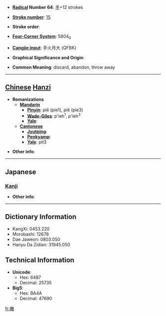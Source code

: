* '''[[Wiktionary:Chinese radical index| Radical]] Number 64''': [[Wiktionary:Chinese radical index 手|手]]+12 strokes

* '''[[Wiktionary:Chinese total strokes index|Stroke number]]''': [[Wiktionary:Chinese total strokes index 15|15]]

* '''Stroke order''': 

* '''[[Wiktionary:Chinese four corner index|Four-Corner System]]''': 5804<sub>0</sub>

* '''[[Wiktionary:Chinese Cangjie index|Cangjie input]]''': 手火月大 (QFBK)

* '''Graphical Significance and Origin''': 

* '''Common Meaning''': discard, abandon, throw away

----

== [[Chinese]] [[Hanzi]] ==

* '''Romanizations'''
** '''[[Mandarin]]'''
*** '''[[Pinyin]]''': piē (pie1), piě (pie3)
*** '''[[Wade-Giles]]''': p'ieh<sup>1</sup>, p'ieh<sup>3</sup>
*** '''[[Yale]]''': 
** '''[[Cantonese]]'''
*** '''[[Jyutping]]''':
*** '''[[Penkyamp]]''': 
*** '''[[Yale]]''': pit3

* '''Other info''': 

----

==Japanese==
===[[Kanji]]===
{{kanji|on readings=[[へつ]] (hetsu), [[へち]] (hechi), [[へい]] (hei)|kun readings=[[ぬぐう]] (nuguu)}}

* '''Other info''':  

----

== Dictionary Information ==

* KangXi: 0453.220
* Morobashi: 12678
* Dae Jaweon: 0803.050
* Hanyu Da Zidian: 31945.050

== Technical Information ==

* '''Unicode''':
** Hex: 6487
** Decimal: 25735
* '''Big5''':
** Hex: BA4A
** Decimal: 47690

[[fr:撇]]